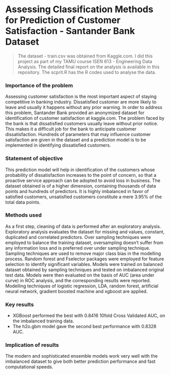 # Assessing Classification Methods for Prediction of Customer Satisfaction - Santander Bank Dataset

> The dataset - train.csv was obtained from Kaggle.com.
  I did this project as part of my TAMU course ISEN 613 - Engineering Data Analysis.
  The detailed final report on the analysis is available in this repository.
  The scprit.R has the R codes used to analyse the data.


### Importance of the problem

Assessing customer satisfaction is the most important aspect of staying competitive in banking industry.
Dissatisfied customer are more likely to leave and usually it happens without any prior warning. In order to
address this problem, Santander Bank provided an anonymized dataset for identification of customer satisfaction at kaggle.com.
The problem faced by the bank is that dissatisfied customers usually leave without prior notice. This makes it
a difficult job for the bank to anticipate customer dissatisfaction. Hundreds of parameters that may influence
customer satisfaction are given in the dataset and a prediction model is to be implemented in identifying
dissatisfied customers.

### Statement of objective

This prediction model will help in identification of the customers whose probability of dissatisfaction increases
to the point of concern, so that a proactive service approach can be adopted to avoid loss in business. The
dataset obtained is of a higher dimension, containing thousands of data points and hundreds of predictors. It
is highly imbalanced in favor of satisfied customers, unsatisfied customers constitute a mere 3.95% of the
total data points.

### Methods used

As a first step, cleaning of data is performed after an exploratory analysis. Exploratory analysis evaluates the
dataset for missing and values, constant, duplicated and correlated predictors. Over sampling techniques
were employed to balance the training dataset, oversampling doesn’t suffer from any information loss and is
preferred over under sampling technique. Sampling techniques are used to remove major class bias in the
modelling process. Random forest and Fselector packages were employed for feature selection to identify
significant variables. Models were trained on balanced dataset obtained by sampling techniques and tested
on imbalanced original test data. Models were then evaluated on the basis of AUC (area under curve) in ROC
analysis, and the corresponding results were reported. Modelling techniques of logistic regression, LDA,
random forest, artificial neural network, gradient boosted machine and xgboost are applied.

### Key results

- XGBoost performed the best with 0.8416 10fold Cross Validated AUC, on the imbalanced training
data.
- The h2o.gbm model gave the second best performance with 0.8328 AUC.

### Implication of results

The modern and sophisticated ensemble models work very well with the imbalanced
dataset to give both better prediction performance and fast computational speeds.
